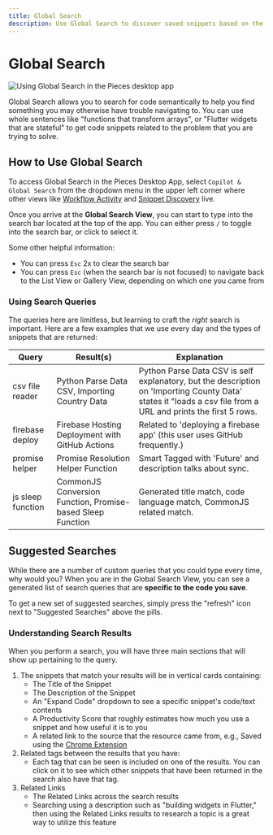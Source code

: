 ```yaml
---
title: Global Search
description: Use Global Search to discover saved snippets based on the problems they solve without mentioning the language or code syntax.
---
```


<link rel="canonical" href="https://docs.pieces.app/features/global-search" />

# Global Search

![Using Global Search in the Pieces desktop app](https://storage.googleapis.com/pieces_static_resources/pfd_wiki/GLOBAL_SEARCH.gif)

Global Search allows you to search for code semantically to help you find something you may otherwise have trouble navigating to. You can use whole sentences like "functions that transform arrays", or "Flutter widgets that are stateful" to get code snippets related to the problem that you are trying to solve.

## How to Use Global Search
To access Global Search in the Pieces Desktop App, select `Copilot & Global Search` from the dropdown menu in the upper left corner where other views like [Workflow Activity](/learn/features/workflow-activity) and [Snippet Discovery](/learn/product-highlights-and-benefits/in-project-snippet-discovery) live.

Once you arrive at the **Global Search View**, you can start to type into the search bar located at the top of the app. You can either press ``` / ``` to toggle into the search bar, or click to select it.

Some other helpful information:
- You can press `Esc` 2x to clear the search bar
- You can press `Esc` (when the search bar is not focused) to navigate back to the List View or Gallery View, depending on which one you came from

### Using Search Queries
The queries here are limitless, but learning to craft the _right_ search is important. Here are a few examples that we use every day and the types of snippets that are returned:

| Query | Result(s) | Explanation |
|---|---|---|
| csv file reader | Python Parse Data CSV, Importing Country Data | Python Parse Data CSV is self explanatory, but the description on 'Importing County Data' states it "loads a csv file from a URL and prints the first 5 rows. |
| firebase deploy | Firebase Hosting Deployment with GitHub Actions | Related to 'deploying a firebase app' (this user uses GitHub frequently.) |
| promise helper | Promise Resolution Helper Function | Smart Tagged with 'Future' and description talks about sync. |
| js sleep function | CommonJS Conversion Function, Promise-based Sleep Function | Generated title match, code language match, CommonJS related match. |

## Suggested Searches
While there are a number of custom queries that you could type every time, why would you? When you are in the Global Search View, you can see a generated list of search queries that are **specific to the code you save**.

To get a new set of suggested searches, simply press the "refresh" icon next to "Suggested Searches" above the pills.

### Understanding Search Results
When you perform a search, you will have three main sections that will show up pertaining to the query.
1. The snippets that match your results will be in vertical cards containing:
    - The Title of the Snippet
    - The Description of the Snippet
    - An "Expand Code" dropdown to see a specific snippet's code/text contents
    - A Productivity Score that roughly estimates how much you use a snippet and how useful it is to you
    - A related link to the source that the resource came from, e.g., Saved using the [Chrome Extension](/learn/extensions-plugins/chrome)
2. Related tags between the results that you have:
    - Each tag that can be seen is included on one of the results. You can click on it to see which other snippets that have been returned in the search also have that tag.
3. Related Links
    - The Related Links across the search results
    - Searching using a description such as "building widgets in Flutter," then using the Related Links results to research a topic is a great way to utilize this feature

